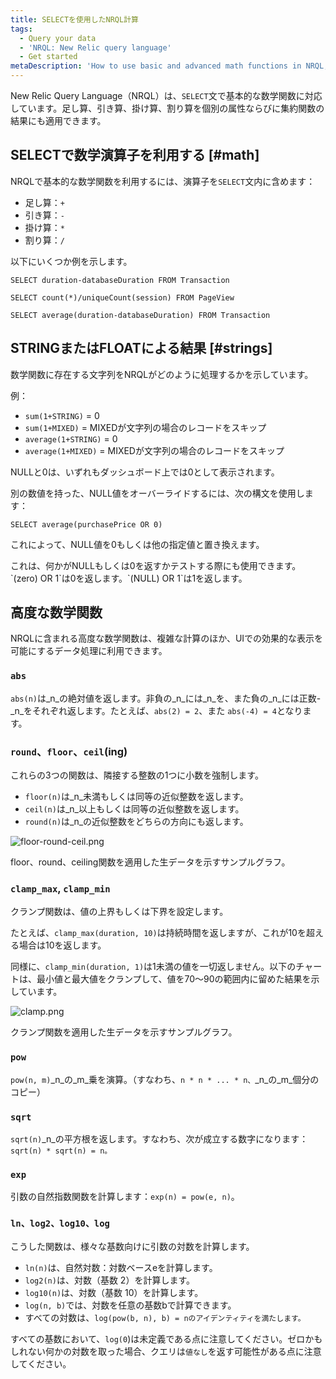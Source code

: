 ```yaml
---
title: SELECTを使用したNRQL計算
tags:
  - Query your data
  - 'NRQL: New Relic query language'
  - Get started
metaDescription: 'How to use basic and advanced math functions in NRQL, the New Relic query language'
---
```




New Relic Query Language（NRQL）は、`SELECT`文で基本的な数学関数に対応しています。足し算、引き算、掛け算、割り算を個別の属性ならびに集約関数の結果にも適用できます。

## SELECTで数学演算子を利用する [#math]

NRQLで基本的な数学関数を利用するには、演算子を`SELECT`文内に含めます：

* 足し算：`+`
* 引き算：`-`
* 掛け算：`*`
* 割り算：`/`

以下にいくつか例を示します。

```
SELECT duration-databaseDuration FROM Transaction
```

```
SELECT count(*)/uniqueCount(session) FROM PageView
```

```
SELECT average(duration-databaseDuration) FROM Transaction
```

## STRINGまたはFLOATによる結果 [#strings]

数学関数に存在する文字列をNRQLがどのように処理するかを示しています。

例：

* `sum(1+STRING)` = 0
* `sum(1+MIXED)` = MIXEDが文字列の場合のレコードをスキップ
* `average(1+STRING)` = 0
* `average(1+MIXED)` = MIXEDが文字列の場合のレコードをスキップ

NULLと0は、いずれもダッシュボード上では0として表示されます。

別の数値を持った、NULL値をオーバーライドするには、次の構文を使用します：

```
SELECT average(purchasePrice OR 0)
```

これによって、NULL値を0もしくは他の指定値と置き換えます。

<Callout variant="tip">
  これは、何かがNULLもしくは0を返すかテストする際にも使用できます。`(zero) OR 1`は0を返します。`(NULL) OR 1`は1を返します。
</Callout>

## 高度な数学関数

NRQLに含まれる高度な数学関数は、複雑な計算のほか、UIでの効果的な表示を可能にするデータ処理に利用できます。

### `abs`

`abs(n)`は_n_の絶対値を返します。非負の_n_には_n_を、また負の_n_には正数-_n_をそれぞれ返します。たとえば、`abs(2) = 2`、また `abs(-4) = 4`となります。

### `round`、`floor`、`ceil`(ing)

これらの3つの関数は、隣接する整数の1つに小数を強制します。

* `floor(n)`は_n_未満もしくは同等の近似整数を返します。
* `ceil(n)`は_n_以上もしくは同等の近似整数を返します。
* `round(n)`は_n_の近似整数をどちらの方向にも返します。

<img
  title="floor-round-ceil.png"
  alt="floor-round-ceil.png"
  src={floorRoundCeil}
/>

<figcaption>
  floor、round、ceiling関数を適用した生データを示すサンプルグラフ。
</figcaption>

### `clamp_max`, `clamp_min`

クランプ関数は、値の上界もしくは下界を設定します。

たとえば、`clamp_max(duration, 10)`は持続時間を返しますが、これが10を超える場合は10を返します。

同様に、`clamp_min(duration, 1)`は1未満の値を一切返しません。以下のチャートは、最小値と最大値をクランプして、値を70～90の範囲内に留めた結果を示しています。

<img
  title="clamp.png"
  alt="clamp.png"
  src={clamp}
/>

<figcaption>
  クランプ関数を適用した生データを示すサンプルグラフ。
</figcaption>

### `pow`

`pow(n, m)`_n_の_m_乗を演算。（すなわち、`n * n * ... * n、`_n_の_m_個分のコピー） ​

### `sqrt`

`sqrt(n)`_n_の平方根を返します。すなわち、次が成立する数字になります：`sqrt(n) * sqrt(n) = n。`

### `exp`

引数の自然指数関数を計算します：`exp(n) = pow(e, n)`。

### `ln、log2、log10、log`

こうした関数は、様々な基数向けに引数の対数を計算します。

* `ln(n)`は、自然対数：対数ベースeを計算します。
* `log2(n)`は、対数（基数 2）を計算します。
* `log10(n)`は、対数（基数 10）を計算します。
* `log(n, b)`では、対数を任意の基数bで計算できます。
* すべての対数は、`log(pow(b, n), b) = nのアイデンティティを満たします。`

すべての基数において、`log(0`)は未定義である点に注意してください。ゼロかもしれない何かの対数を取った場合、クエリは`値なし`を返す可能性がある点に注意してください。
